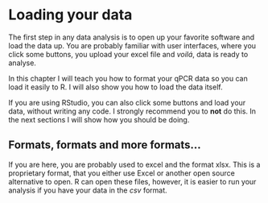 # Loading your data

The first step in any data analysis is to open up your favorite 
software and load the data up. You are probably familiar with user interfaces,
where you click some buttons, you upload your excel file and *voilá*, data
is ready to analyse. 

In this chapter I will teach you how to format your qPCR data so you
can load it easily to R. I will also show you how to load the data itself.

:::{.callout-warning}
If you are using RStudio, you can also click some buttons and load your 
data, without writing any code. I strongly recommend you to **not** do 
this. In the next sections I will show how you should be doing.
:::

## Formats, formats and more formats...

If you are here, you are probably used to excel and the format xlsx. This 
is a proprietary format, that you either use Excel or another open source
alternative to open. R can open these files, however, it is easier to run
your analysis if you have your data in the *csv* format.



